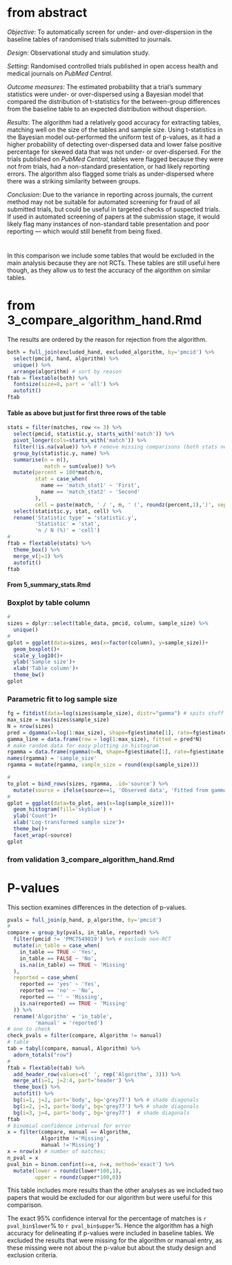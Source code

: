 # from abstract

*Objective*: To automatically screen for under- and over-dispersion in the baseline tables of randomised trials submitted to journals. 

*Design*: Observational study and simulation study. 

*Setting*: Randomised controlled trials published in open access health and medical journals on _PubMed Central_. 

*Outcome measures*: The estimated probability that a trial's summary statistics were under- or over-dispersed using a Bayesian model that compared the distribution of t-statistics for the between-group differences from the baseline table to an expected distribution without dispersion.

*Results*: The algorithm had a relatively good accuracy for extracting tables, matching well on the size of the tables and sample size. Using t-statistics in the Bayesian model out-performed the uniform test of p-values, as it had a higher probability of detecting over-dispersed data and lower false positive percentage for skewed data that was not under- or over-dispersed. For the trials published on _PubMed Central_, tables were flagged because they were not from trials, had a non-standard presentation, or had likely reporting errors. The algorithm also flagged some trials as under-dispersed where there was a striking similarity between groups.

*Conclusion*: Due to the variance in reporting across journals, the current method may not be suitable for automated screening for fraud of all submitted trials, but could be useful in targeted checks of suspected trials. If used in automated screening of papers at the submission stage, it would likely flag many instances of non-standard table presentation and poor reporting --- which would still benefit from being fixed.


#

In this comparison we include some tables that would be excluded in the main analysis because they are not RCTs. These tables are still useful here though, as they allow us to test the accuracy of the algorithm on similar tables.


# from 3_compare_algorithm_hand.Rmd

The results are ordered by the reason for rejection from the algorithm.

```r
both = full_join(excluded_hand, excluded_algorithm, by='pmcid') %>%
  select(pmcid, hand, algorithm) %>%
  unique() %>%
  arrange(algorithm) # sort by reason
ftab = flextable(both) %>%
  fontsize(size=8, part = 'all') %>%
  autofit()
ftab
```


#### Table as above but just for first three rows of the table

```r
stats = filter(matches, row <= 3) %>%
  select(pmcid, statistic.y, starts_with('match')) %>%
  pivot_longer(cols=starts_with('match')) %>%
  filter(!is.na(value)) %>% # remove missing comparisons (both stats needed) %>%
  group_by(statistic.y, name) %>%
  summarise(n = n(), 
            match = sum(value)) %>%
  mutate(percent = 100*match/n,
         stat = case_when(
           name == 'match_stat1' ~ 'First',
           name == 'match_stat2' ~ 'Second'
         ),
         cell = paste(match, ' / ', n, ' (', roundz(percent,1),')', sep='')) %>%
  select(statistic.y, stat, cell) %>%
  rename('Statistic type' = 'statistic.y',
         'Statistic' = 'stat',
         'n / N (%)' = 'cell')
#
ftab = flextable(stats) %>%
  theme_box() %>%
  merge_v(j=1) %>%
  autofit()
ftab

```

#### From 5_summary_stats.Rmd

### Boxplot by table column

```r
# 
sizes = dplyr::select(table_data, pmcid, column, sample_size) %>%
  unique()
#
gplot = ggplot(data=sizes, aes(x=factor(column), y=sample_size))+
  geom_boxplot()+
  scale_y_log10()+
  ylab('Sample size')+
  xlab('Table column')+
  theme_bw()
gplot
```

### Parametric fit to log sample size

```r
fg = fitdist(data=log(sizes$sample_size), distr="gamma") # spits stuff to screen
max_size = max(sizes$sample_size)
N = nrow(sizes)
pred = dgamma(x=log(1:max_size), shape=fg$estimate[1], rate=fg$estimate[2])
gamma_line = data.frame(row = log(1:max_size), fitted = pred*N)
# make random data for easy plotting in histogram
rgamma = data.frame(rgamma(n=N, shape=fg$estimate[1], rate=fg$estimate[2]))
names(rgamma) = 'sample_size'
rgamma = mutate(rgamma, sample_size = round(exp(sample_size)))
```

```r
# 
to_plot = bind_rows(sizes, rgamma, .id='source') %>%
  mutate(source = ifelse(source==1, 'Observed data', 'Fitted from gamma'))
#
gplot = ggplot(data=to_plot, aes(x=log(sample_size)))+
  geom_histogram(fill='skyblue') +
  ylab('Count')+
  xlab('Log-transformed sample size')+
  theme_bw()+
  facet_wrap(~source)
gplot
```


### from validation 3_compare_algorithm_hand.Rmd

# P-values

This section examines differences in the detection of p-values.

```r
pvals = full_join(p_hand, p_algorithm, by='pmcid')
#
compare = group_by(pvals, in_table, reported) %>%
  filter(pmcid != 'PMC7549819') %>% # exclude non-RCT
  mutate(in_table = case_when(
    in_table == TRUE ~ 'Yes',
    in_table == FALSE ~ 'No',
    is.na(in_table) == TRUE ~ 'Missing'
  ),
  reported = case_when(
    reported == 'yes' ~ 'Yes',
    reported == 'no' ~ 'No',
    reported == '' ~ 'Missing', 
    is.na(reported) == TRUE ~ 'Missing'
  )) %>%
  rename('Algorithm' = 'in_table',
         'manual' = 'reported') 
# one to check
check_pvals = filter(compare, Algorithm != manual)
# table
tab = tabyl(compare, manual, Algorithm) %>%
  adorn_totals("row") 
#
ftab = flextable(tab) %>%
  add_header_row(values=c(' ', rep('Algorithm', 3))) %>%
  merge_at(i=1, j=2:4, part='header') %>%
  theme_box() %>%
  autofit() %>%
  bg(i=1, j=2, part='body', bg='grey77') %>% # shade diagonals
  bg(i=2, j=3, part='body', bg='grey77') %>% # shade diagonals
  bg(i=3, j=4, part='body', bg='grey77')  # shade diagonals
ftab
# binomial confidence interval for error
x = filter(compare, manual == Algorithm,
           Algorithm !='Missing',
           manual !='Missing')
x = nrow(x) # number of matches;
n_pval = x
pval_bin = binom.confint(x=x, n=x, method='exact') %>%
  mutate(lower = roundz(lower*100,1),
         upper = roundz(upper*100,0))
```

This table includes more results than the other analyses as we included two papers that would be excluded for our algorithm but were useful for this comparison. 

The exact 95% confidence interval for the percentage of matches is `r pval_bin$lower`% to `r pval_bin$upper`%. Hence the algorithm has a high accuracy for delineating if p-values were included in baseline tables. We excluded the results that were missing for the algorithm or manual entry, as these missing were not about the p-value but about the study design and exclusion criteria.

